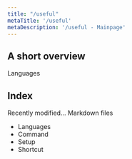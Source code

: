 ```yaml
---
title: "/useful"
metaTitle: '/useful'
metaDescription: '/useful - Mainpage'
---
```


## A short overview

Languages 

## Index


Recently modified...
Markdown files

<ul>
    <li>
        <GatsbyLink to="/lang">
            Languages
        </GatsbyLink>
    </li>
    <li>
        <GatsbyLink to="/command">
            Command
        </GatsbyLink>
    </li>
    <li>
        <GatsbyLink to="/setup">
            Setup
        </GatsbyLink>
    </li>
    <li>
        <GatsbyLink to="/shortcut">
            Shortcut
        </GatsbyLink>
    </li>
</ul>